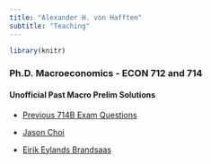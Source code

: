 ```yaml
---
title: "Alexander H. von Hafften"
subtitle: "Teaching"
---
```


```r
library(knitr)
```

### Ph.D. Macroeconomics - ECON 712 and 714

#### Unofficial Past Macro Prelim Solutions

- [Previous 714B Exam Questions](https://vonhafften.github.io/econ714b_pastexamquestions.html)

- [Jason Choi](https://sites.google.com/site/jasonchoihj/teaching/prelim-2019?authuser=0)

- [Eirik Eylands Brandsaas](https://sites.google.com/site/eirikbrandsaas/teaching/prelim2018)